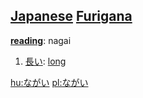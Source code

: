 == [[Japanese]] [[Furigana]] ==                             

'''[[reading]]''': nagai

# [[長い]]: [[long]]

[[hu:ながい]]
[[pl:ながい]]